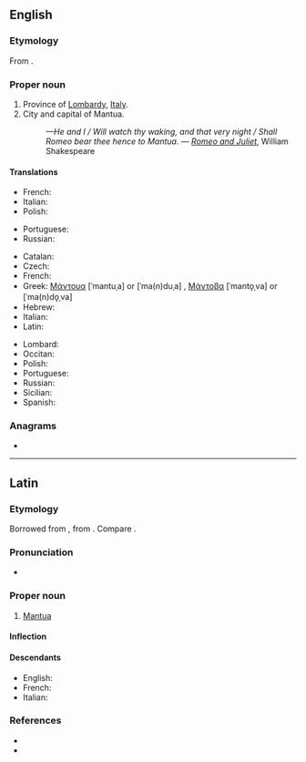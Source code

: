 {{also|mantua|Mântua|Mantüa}}
==English==

===Etymology===
From {{etyl|la|en}} {{m|la|Mantua}}.

===Proper noun===
{{en-proper noun}}

# Province of [[Lombardy]], [[Italy]].
# City and capital of Mantua.
#: ''—He and I / Will watch thy waking, and that very night / Shall Romeo bear thee hence to Mantua.'' &mdash; ''[[w:Romeo and Juliet|Romeo and Juliet]]'', William Shakespeare

====Translations====
{{trans-top|province}}
* French: {{t+|fr|Mantoue}}
* Italian: {{t+|it|Mantova}}
* Polish: {{t|pl|Mantua|f}}
{{trans-mid}}
* Portuguese: {{t|pt|Mântua}}
* Russian: {{t+|ru|Ма́нтуя|f}}
{{trans-bottom}}

{{trans-top|city}}
* Catalan: {{t|ca|Màntua}}
* Czech: {{t|cs|Mantova}}
* French: {{t+|fr|Mantoue}}
* Greek: [[Μάντουα]] [ˈmantuˌa] or [ˈma(n)duˌa] {{g|f}}, [[Μάντοβα]] [ˈmanto̞ˌva] or [ˈma(n)do̞ˌva] {{g|f}}
* Hebrew: {{t|he|מנטובה|f|sc=Hebr}}
* Italian: {{t+|it|Mantova|f}}
* Latin: {{t|la|Mantua}}
{{trans-mid}}
* Lombard: {{t|lmo|Mantua}}
* Occitan: {{t|oc|Màntoa}}
* Polish: {{t|pl|Mantua|f}}
* Portuguese: {{t|pt|Mântua}}
* Russian: {{t+|ru|Ма́нтуя|f}}
* Sicilian: {{t|scn|Màntuva}}
* Spanish: {{t+|es|Mantua}}
{{trans-bottom}}

===Anagrams===
* {{anagrams|en|tamanu}}

----

==Latin==

===Etymology===
Borrowed from {{bor|la|ett|*𐌌𐌀𐌍𐌈𐌅𐌀|notext=1}}, from {{m|ett|𐌌𐌀𐌍𐌈||[[Mantus]], god of the underworld}}. Compare {{m|ett|𐌌𐌀𐌍𐌈𐌅𐌀𐌕𐌄||Mantuan}}.

===Pronunciation===
* {{la-IPA}}

===Proper noun===
{{la-proper noun||Mantuae|f|first}}

# [[Mantua#English|Mantua]] {{qualifier|city}}

====Inflection====
{{la-decl-1st|Mantu|num=sg}}

====Descendants====
* English: {{l|en|Mantua}}
* French: {{l|fr|Mantoue}}
* Italian: {{l|it|Mantova}}

===References===
* {{R:L&S}}
* {{R:Gaffiot}}